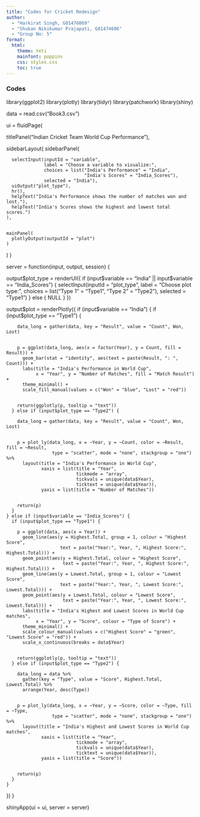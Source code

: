 ```yaml
---
title: "Codes for Cricket Redesign"
author: 
  - "Harkirat Singh, G01476069"
  - "Shukan Nikikumar Prajapati, G01474606"
  - "Group No: 5"
format: 
  html:
    theme: Yeti
    mainfont: poppins
    css: styles.css
    toc: true
---
```


### Codes

library(ggplot2)
library(plotly)
library(tidyr)
library(patchwork)
library(shiny)


data = read.csv("Book3.csv")

ui = fluidPage(
  
  
  titlePanel("Indian Cricket Team World Cup Performance"),
  
  
  sidebarLayout(
    sidebarPanel(
      
      selectInput(inputId = "variable",
                  label = "Choose a variable to visualize:",
                  choices = list("India's Performance" = "India",
                                 "India's Scores" = "India_Scores"),
                  selected = "India"),
      uiOutput("plot_type"),
      hr(),
      helpText("India's Performance shows the number of matches won and lost."),
      helpText("India's Scores shows the highest and lowest total scores.")
    ),
    
    
    mainPanel(
      plotlyOutput(outputId = "plot")
    )
  )
)


server = function(input, output, session) {
  
  
  output$plot_type = renderUI({
    if (input$variable == "India" || input$variable == "India_Scores") {
      selectInput(inputId = "plot_type",
                  label = "Choose plot type:",
                  choices = list("Type 1" = "Type1",
                                 "Type 2" = "Type2"),
                  selected = "Type1")
    } else {
      NULL
    }
  })
  
  
  output$plot = renderPlotly({
    if (input$variable == "India") {
      if (input$plot_type == "Type1") {
        
        data_long = gather(data, key = "Result", value = "Count", Won, Lost)
        
       
        p = ggplot(data_long, aes(x = factor(Year), y = Count, fill = Result)) +
          geom_bar(stat = "identity", aes(text = paste(Result, ": ", Count))) +
          labs(title = "India's Performance in World Cup",
               x = "Year", y = "Number of Matches", fill = "Match Result") +
          theme_minimal() +
          scale_fill_manual(values = c("Won" = "blue", "Lost" = "red"))
        
        
        return(ggplotly(p, tooltip = "text"))
      } else if (input$plot_type == "Type2") {
        
        data_long = gather(data, key = "Result", value = "Count", Won, Lost)
        
        
        p = plot_ly(data_long, x = ~Year, y = ~Count, color = ~Result, fill = ~Result,
                     type = "scatter", mode = "none", stackgroup = "one") %>%
          layout(title = "India's Performance in World Cup",
                 xaxis = list(title = "Year",
                              tickmode = "array",
                              tickvals = unique(data$Year),
                              ticktext = unique(data$Year)),
                 yaxis = list(title = "Number of Matches"))
        
        
        return(p)
      }
    } else if (input$variable == "India_Scores") {
      if (input$plot_type == "Type1") {
        
        p = ggplot(data, aes(x = Year)) +
          geom_line(aes(y = Highest.Total, group = 1, colour = "Highest Score",
                        text = paste("Year:", Year, ", Highest Score:", Highest.Total))) +
          geom_point(aes(y = Highest.Total, colour = "Highest Score",
                         text = paste("Year:", Year, ", Highest Score:", Highest.Total))) +
          geom_line(aes(y = Lowest.Total, group = 1, colour = "Lowest Score",
                        text = paste("Year:", Year, ", Lowest Score:", Lowest.Total))) +
          geom_point(aes(y = Lowest.Total, colour = "Lowest Score",
                         text = paste("Year:", Year, ", Lowest Score:", Lowest.Total))) +
          labs(title = "India's Highest and Lowest Scores in World Cup matches",
               x = "Year", y = "Score", colour = "Type of Score") +
          theme_minimal() +
          scale_colour_manual(values = c("Highest Score" = "green", "Lowest Score" = "red")) +
          scale_x_continuous(breaks = data$Year)
        
        
        return(ggplotly(p, tooltip = "text"))
      } else if (input$plot_type == "Type2") {
        
        data_long = data %>%
          gather(key = "Type", value = "Score", Highest.Total, Lowest.Total) %>%
          arrange(Year, desc(Type)) 
        
        
        p = plot_ly(data_long, x = ~Year, y = ~Score, color = ~Type, fill = ~Type,
                     type = "scatter", mode = "none", stackgroup = "one") %>%
          layout(title = "India's Highest and Lowest Scores in World Cup matches",
                 xaxis = list(title = "Year",
                              tickmode = "array",
                              tickvals = unique(data$Year),
                              ticktext = unique(data$Year)),
                 yaxis = list(title = "Score"))
        
        
        return(p)
      }
    }
  })
}




shinyApp(ui = ui, server = server)

